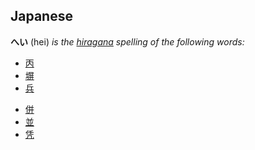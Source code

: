 ==Japanese==
'''へい''' (hei) ''is the [[hiragana]] spelling of the following words:''
<!-- more common -->
* [[丙]]
* [[塀]]
* [[兵]]
<!-- less common -->
* [[併]]
* [[並]]
* [[凭]]